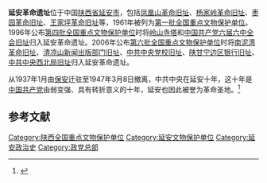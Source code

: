 {{coord|36|35|35|N|109|29|32|E|display=title|scale:10000}}
{{文物保护单位
| 级别 = 全国
| 名称 = 延安革命遗址
| 图片 = Yanan_Shaanxi_maoist_city_IMG_8453.JPG
| 所在 = {{CHN}}[[陕西省|陕西省]][[延安市|延安市]]
| 分类 = 革命遗址及革命纪念建筑物
| 时代 = 1937-1947年
| 编号 = [[第一批全国重点文物保护单位|第一批]]第23项
| 登录 = 1961年3月4日
}}

'''延安革命遗址'''位于中国[[陕西省|陕西省]][[延安市|延安市]]，包括[[凤凰山革命旧址|凤凰山革命旧址]]、[[杨家岭革命旧址|杨家岭革命旧址]]、[[枣园革命旧址|枣园革命旧址]]、[[王家坪革命旧址|王家坪革命旧址]]等，1961年被列为[[第一批全国重点文物保护单位|第一批全国重点文物保护单位]]。1996年公布[[第四批全国重点文物保护单位|第四批全国重点文物保护单位]]时将[[岭山寺塔|岭山寺塔]]和[[中国共产党六届六中全会旧址|中国共产党六届六中全会旧址]]归入延安革命遗址。2006年公布[[第六批全国重点文物保护单位|第六批全国重点文物保护单位]]时将[[南泥湾革命旧址|南泥湾革命旧址]]、[[清凉山新闻出版部门旧址|清凉山新闻出版部门旧址]]、[[中共中央党校旧址|中共中央党校旧址]]、[[陕甘宁边区银行旧址|陕甘宁边区银行旧址]]、[[中共中央西北局旧址|中共中央西北局旧址]]归入延安革命遗址。

从1937年1月由[[保安县_(金朝)|保安]]迁驻至1947年3月8日撤离，中共中央在延安十年，这十年是[[中国共产党|中国共产党]]由弱变强、具有转折意义的十年，延安也因此被誉为革命圣地。<ref>{{Cite book |title=全国重点文物保护单位（第一至第五批）·第Ⅲ卷 |publisher=文物出版社 |year=2004 |isbn=7-5010-1525-2 |pages=431-432}}</ref>

{{Gallery
|width = 300
|height = 
|lines = 1
|File:延安枣园 中共中央书记处礼堂 Zao Yuan, Yan'an - panoramio.jpg|枣园革命旧址——中共中央书记处礼堂
|File:杨家岭毛泽东旧居 Mao Zedong‘s House, Yang Jia Ling - panoramio.jpg|杨家岭革命旧址——毛泽东旧居
|File:中央军委礼堂旧址 The Central Military Commission Hall - panoramio.jpg|王家坪革命旧址——中央军委礼堂旧址 
|File:延安宝塔.jpg|[[岭山寺塔|岭山寺塔]]（宝塔）
|File:Nanniwan today.jpg|南泥湾革命旧址
}}
==参考文献==
{{Reflist}}

{{陕西全国重点文物保护单位}}
{{第二次国内革命战争期间中国共产党革命史迹}}
{{陕西省全国爱国主义教育示范基地}}

{{DEFAULTSORT:yan}}

[[Category:陕西全国重点文物保护单位|Category:陕西全国重点文物保护单位]]
[[Category:延安文物保护单位|Category:延安文物保护单位]]
[[Category:延安政治史|Category:延安政治史]]
[[Category:政党总部|Category:政党总部]]